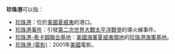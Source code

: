 '''珍珠港'''可以指：
* [[珍珠港|珍珠港]]：位於[[美國|美國]][[夏威夷|夏威夷]]的港口。
* [[珍珠港事件|珍珠港事件]]：引發[[第二次世界大戰|第二次世界大戰]][[太平洋戰爭|太平洋戰爭]]的導火線事件。
* [[珍珠港-希卡姆聯合基地|珍珠港-希卡姆聯合基地]]：[[美國海軍|美國海軍]][[夏威夷領地|夏威夷領地]]的[[珍珠港海軍基地|珍珠港海軍基地]]。
* [[珍珠港_(電影)|珍珠港 (電影)]]：2001年[[美國|美國]]電影。

{{disambig|J|Cat=三字译名消歧义}}
